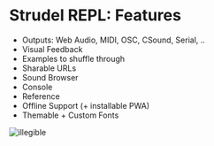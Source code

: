 # Strudel REPL: Features

- Outputs: Web Audio, MIDI, OSC, CSound, Serial, ..
- Visual Feedback
- Examples to shuffle through
- Sharable URLs
- Sound Browser
- Console
- Reference
- Offline Support (+ installable PWA)
- Themable + Custom Fonts

![illegible](./img/illegible.png)
